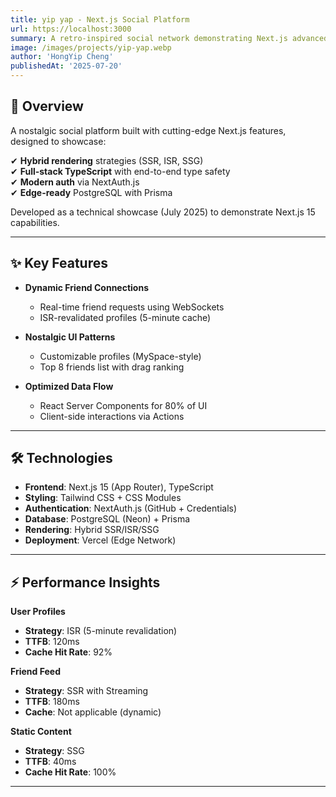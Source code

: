 ```yaml
---
title: yip yap - Next.js Social Platform
url: https://localhost:3000
summary: A retro-inspired social network demonstrating Next.js advanced features with modern auth and database patterns.
image: /images/projects/yip-yap.webp
author: 'HongYip Cheng'
publishedAt: '2025-07-20'
---
```


## 📌 Overview

A nostalgic social platform built with cutting-edge Next.js features, designed to showcase:

✔ **Hybrid rendering** strategies (SSR, ISR, SSG)  
✔ **Full-stack TypeScript** with end-to-end type safety  
✔ **Modern auth** via NextAuth.js  
✔ **Edge-ready** PostgreSQL with Prisma  

Developed as a technical showcase (July 2025) to demonstrate Next.js 15 capabilities.

---

## ✨ Key Features

- **Dynamic Friend Connections**  
  - Real-time friend requests using WebSockets  
  - ISR-revalidated profiles (5-minute cache)  

- **Nostalgic UI Patterns**  
  - Customizable profiles (MySpace-style)  
  - Top 8 friends list with drag ranking  

- **Optimized Data Flow**  
  - React Server Components for 80% of UI  
  - Client-side interactions via Actions  

---

## 🛠️ Technologies

- **Frontend**: Next.js 15 (App Router), TypeScript  
- **Styling**: Tailwind CSS + CSS Modules  
- **Authentication**: NextAuth.js (GitHub + Credentials)  
- **Database**: PostgreSQL (Neon) + Prisma  
- **Rendering**: Hybrid SSR/ISR/SSG  
- **Deployment**: Vercel (Edge Network)  

---

## ⚡ Performance Insights

**User Profiles**

- **Strategy**: ISR (5-minute revalidation)
- **TTFB**: 120ms
- **Cache Hit Rate**: 92%

**Friend Feed**

- **Strategy**: SSR with Streaming
- **TTFB**: 180ms
- **Cache**: Not applicable (dynamic)

**Static Content**

- **Strategy**: SSG
- **TTFB**: 40ms
- **Cache Hit Rate**: 100%

---